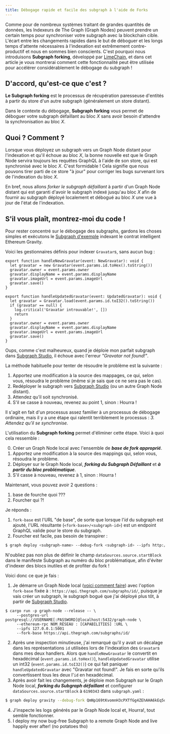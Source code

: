 ```yaml
---
title: Débogage rapide et facile des subgraph à l'aide de Forks
---
```


Comme pour de nombreux systèmes traitant de grandes quantités de données, les Indexeurs de The Graph (Graph Nodes) peuvent prendre un certain temps pour synchroniser votre subgraph avec la blockchain cible. L'écart entre les changements rapides dans le but de déboguer et les longs temps d'attente nécessaires à l'indexation est extrêmement contre-productif et nous en sommes bien conscients. C'est pourquoi nous introduisons **Subgraph forking**, développé par [LimeChain](https://limechain.tech/), et dans cet article je vous montrerai comment cette fonctionnalité peut être utilisée pour accélérer considérablement le débogage du subgraph !

## D'accord, qu'est-ce que c'est ?

**Le Subgraph forking** est le processus de récupération paresseuse d'entités à partir du store d'un autre subgraph (généralement un store distant).

Dans le contexte du débogage, **Subgraph forking** vous permet de déboguer votre subgraph défaillant au bloc _X_ sans avoir besoin d'attendre la synchronisation au bloc _X_.

## Quoi ? Comment ?

Lorsque vous déployez un subgraph vers un Graph Node distant pour l'indexation et qu'il échoue au bloc _X_, la bonne nouvelle est que le Graph Node servira toujours les requêtes GraphQL à l'aide de son store, qui est synchronisé avec le bloc _X_. C'est formidable ! Cela signifie que nous pouvons tirer parti de ce store "à jour" pour corriger les bugs survenant lors de l'indexation du bloc _X_.

En bref, nous allons _forker le subgraph défaillant_ à partir d'un Graph Node distant qui est garanti d'avoir le subgraph indexé jusqu'au bloc _X_ afin de fournir au subgraph déployé localement et débogué au bloc _X_ une vue à jour de l'état de l'indexation.

## S'il vous plaît, montrez-moi du code !

Pour rester concentré sur le débogage des subgraphs, gardons les choses simples et exécutons le [Subgraph d'exemple](https://github.com/graphprotocol/graph-tooling/tree/main/examples/ethereum-gravatar) indexant le contrat intelligent Ethereum Gravity.

Voici les gestionnaires définis pour indexer `Gravatar`s, sans aucun bug :

```tsx
export function handleNewGravatar(event: NewGravatar): void {
  let gravatar = new Gravatar(event.params.id.toHex().toString())
  gravatar.owner = event.params.owner
  gravatar.displayName = event.params.displayName
  gravatar.imageUrl = event.params.imageUrl
  gravatar.save()
}

export function handleUpdatedGravatar(event: UpdatedGravatar): void {
  let gravatar = Gravatar.load(event.params.id.toI32().toString())
  if (gravatar == null) {
    log.critical('Gravatar introuvable!', [])
    return
  }
  gravatar.owner = event.params.owner
  gravatar.displayName = event.params.displayName
  gravatar.imageUrl = event.params.imageUrl
  gravatar.save()
}
```

Oups, comme c'est malheureux, quand je déploie mon parfait subgraph dans [Subgraph Studio](https://thegraph.com/studio/), il échoue avec l'erreur _"Gravatar not found!"_.

La méthode habituelle pour tenter de résoudre le problème est la suivante :

1. Apportez une modification à la source des mappages, ce qui, selon vous, résoudra le problème (même si je sais que ce ne sera pas le cas).
2. Redéployer le subgraph vers [Subgraph Studio](https://thegraph.com/studio/) (ou un autre Graph Node distant).
3. Attendez qu’il soit synchronisé.
4. S'il se casse à nouveau, revenez au point 1, sinon : Hourra !

Il s'agit en fait d'un processus assez familier à un processus de débogage ordinaire, mais il y a une étape qui ralentit terriblement le processus : _3. Attendez qu'il se synchronise._

L'utilisation du **Subgraph forking** permet d'éliminer cette étape. Voici à quoi cela ressemble :

0. Créer un Graph Node local avec l'ensemble de **_base de fork approprié_**.
1. Apportez une modification à la source des mappings qui, selon vous, résoudra le problème.
2. Déployer sur le Graph Node local, **_forking du Subgraph Défaillant_** et **_à partir du bloc problématique_**.
3. S'il casse à nouveau, revenez à 1, sinon : Hourra !

Maintenant, vous pouvez avoir 2 questions :

1. base de fourche quoi ???
2. Fourcher qui ?!

Je réponds :

1. `fork-base` est l'URL "de base", de sorte que lorsque l'_id_ du subgraph est ajouté, l'URL résultante (`<fork-base>/<subgraph-id>`) est un endpoint GraphQL valide pour le store du subgraph.
2. Fourcher est facile, pas besoin de transpirer :

```bash
$ graph deploy <subgraph-name> --debug-fork <subgraph-id> --ipfs http://localhost:5001 --node http://localhost:8020
```

N'oubliez pas non plus de définir le champ `dataSources.source.startBlock` dans le manifeste Subgraph au numéro du bloc problématique, afin d'éviter d'indexer des blocs inutiles et de profiter du fork !

Voici donc ce que je fais :

1. Je démarre un Graph Node local ([voici comment faire](https://github.com/graphprotocol/graph-node#running-a-local-graph-node)) avec l'option `fork-base` fixée à : `https://api.thegraph.com/subgraphs/id/`, puisque je vais créer un subgraph, le subgraph bogué que j'ai déployé plus tôt, à partir de [Subgraph Studio](https://thegraph.com/studio/).

```
$ cargo run -p graph-node --release -- \
     --postgres-url postgresql://USERNAME[:PASSWORD]@localhost:5432/graph-node \
     --ethereum-rpc NOM_RÉSEAU : [CAPABILITIES] :URL \
     --ipfs 127.0.0.1:5001
     --fork-base https://api.thegraph.com/subgraphs/id/
```

2. Après une inspection minutieuse, j'ai remarqué qu'il y avait un décalage dans les représentations `id` utilisées lors de l'indexation des `Gravatar`s dans mes deux handlers. Alors que `handleNewGravatar` le convertit en hexadécimal (`event.params.id.toHex()`), `handleUpdatedGravatar` utilise un int32 (`event.params.id.toI32()`) ce qui fait paniquer `handleUpdatedGravatar` avec "Gravatar not found!". Je fais en sorte qu'ils convertissent tous les deux l'`id` en hexadécimal.
3. Après avoir fait les changements, je déploie mon Subgraph sur le Graph Node local, **_forking du Subgraph défaillant_** et configurer `dataSources.source.startBlock` à `6190343` dans `subgraph.yaml` :

```bash
$ graph deploy gravity --debug-fork QmNp169tKvomnH3cPXTfGg4ZEhAHA6kEq5oy1XDqAxqHmW --ipfs http://localhost:5001 --node http://localhost:8020
```

4. J'inspecte les logs générés par le Graph Node local et, Hourra!, tout semble fonctionner.
5. I deploy my now bug-free Subgraph to a remote Graph Node and live happily ever after! (no potatoes tho)
